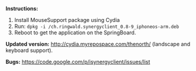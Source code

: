 '''Instructions:'''

# Install MouseSupport package using Cydia
# Run: <code>dpkg -i /ch.ringwald.synergyclient_0.8-9_iphoneos-arm.deb</code>
# Reboot to get the application on the SpringBoard.

'''Updated version:''' http://cydia.myrepospace.com/thenorth/ (landscape and keyboard support).

'''Bugs:''' https://code.google.com/p/isynergyclient/issues/list
